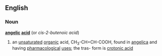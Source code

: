==English==
===Noun===
'''[[angelic]] [[acid]]'''  (or ''cis-2-butenoic acid'')
#{{chemistry}} an [[unsaturated]] [[organic]] acid, CH<sub>3</sub>-CH=CH-COOH, found in [[angelica]] and having  [[pharmacological]] [[use]]s; the tras- form is [[crotonic acid]]